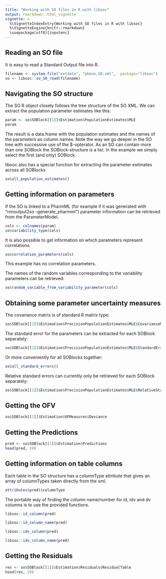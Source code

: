 ```yaml
---
title: "Working with SO files in R with libsoc"
output: rmarkdown::html_vignette
vignette: >
  %\VignetteIndexEntry{Working with SO files in R with libsoc}
  %\VignetteEngine{knitr::rmarkdown}
  \usepackage[utf8]{inputenc}
---
```


## Reading an SO file
It is easy to read a Standard Output file into R.

```r
filename <- system.file("extdata", "pheno.SO.xml",  package="libsoc")
so <- libsoc::so_SO_read(filename)
```

## Navigating the SO structure
The SO R object closely follows the tree structure of the SO XML. We can extract the population parameter estimates like this:

```r
param <- so$SOBlock[[1]]$Estimation$PopulationEstimates$MLE
param
```

The result is a data.frame with the population estimates and the names of the parameters as column names. Note the way we go deeper in the SO tree with successive use of the $-opterator. As an SO can contain more than one SOBlock the SOBlock-structure is a list. In the example we simply select the first (and only) SOBlock.

libsoc also has a special function for extracting the parameter estimates across all SOBlocks

```r
so$all_population_estimates()
```

## Getting information on parameters
If the SO is linked to a PharmML (for example if it was generated with "nmoutput2so -generate_pharmml") parameter information can be retrieved from the ParameterModel.

```r
cols <- colnames(param)
so$variability_type(cols)
```

It is also possible to get information on which parameters represent correlations.
```r
so$correlation_parameters(cols)
```

This example has no correlation parameters.


The names of the random variables corresponding to the variability parameters can be retrieved:
```r
so$random_variable_from_variability_parameter(cols)
```


## Obtaining some parameter uncertainty measures

The covariance matrix is of standard R matrix type:

```r
so$SOBlock[[1]]$Estimation$PrecisionPopulationEstimates$MLE$CovarianceMatrix
```

The standard error for the parameters can be extracted for each SOBlock separately:
```r
so$SOBlock[[1]]$Estimation$PrecisionPopulationEstimates$MLE$StandardError
```

Or more conveniently for all SOBlocks together:
```r
so$all_standard_errors()
```

Relative standard errors can currently only be retrieved for each SOBlock separately:
```r
so$SOBlock[[1]]$Estimation$PrecisionPopulationEstimates$MLE$RelativeStandardError
```

## Getting the OFV

```r
so$SOBlock[[1]]$Estimation$OFMeasures$Deviance
```

## Getting the Predictions
```r
pred <- so$SOBlock[[1]]$Estimation$Predictions
head(pred, 20)
```

## Getting information on table columns
Each table in the SO structure has a columnType attribute that gives an array of columnTypes taken directly from the xml.

```r
attributes(pred)$columnType
```

The portable way of finding the column name/number for id, idv and dv columns is to use the provided functions.

```r
libsoc::id_column(pred)
```

```r
libsoc::id_column_name(pred)
```

```r
libsoc::idv_column(pred)
```

```r
libsoc::idv_column_name(pred)
```

## Getting the Residuals
```r
res <- so$SOBlock[[1]]$Estimation$Residuals$ResidualTable
head(res, 20)
```